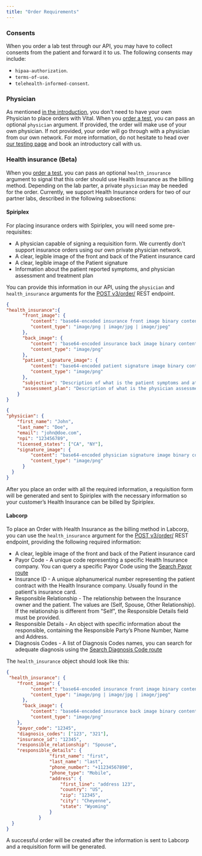 ```yaml
---
title: "Order Requirements"
---
```


### Consents

When you order a lab test through our API, you may have to collect consents from the patient and forward it to us. The following consents may include:
* `hipaa-authorization`.
* `terms-of-use`.
* `telehealth-informed-consent`.

### Physician

As mentioned [in the introduction](/lab/overview/introduction#features), you don't need to have your own Physician to place orders with Vital. When you [order a test](/lab/overview/quickstart#3-placing-an-order), you can pass an optional `physician` argument. If provided, the order will make use of your own physician. If not provided, your order will go through with a physician from our own network. For more information, do not hesitate to head over [our testing page](https://tryvital.io/labs) and book an introductory call with us.

### Health insurance (Beta)

When you [order a test](/lab/overview/quickstart#3-placing-an-order), you can pass an optional `health_insurance` argument to signal that this order should use Health Insurance as the billing method. 
Depending on the lab parter, a private `physician` may be needed for the order. 
Currently, we support Health Insurance orders for two of our partner labs, described in the following subsections:

#### Spiriplex

For placing insurance orders with Spiriplex, you will need some pre-requisites:

- A physician capable of signing a requisition form. We currently don't support insurance orders using our own private physician network.
- A clear, legible image of the front and back of the Patient insurance card
- A clear, legible image of the Patient signature
- Information about the patient reported symptoms, and physician assessment and treatment plan

You can provide this information in our API, using the `physician` and `health_insurance` arguments for the [POST v3/order/](/api-reference/lab-testing/create-order) REST endpoint.

```json Health Insurance
{
"health_insurance":{
      "front_image": {
         "content": "base64-encoded insurance front image binary content",
         "content_type": "image/png | image/jpg | image/jpeg"
      },
      "back_image": {
         "content": "base64-encoded insurance back image binary content",
         "content_type": "image/png"
      },
      "patient_signature_image": {
         "content": "base64-encoded patient signature image binary content",
         "content_type": "image/png"
      },
      "subjective": "Description of what is the patient symptoms and attempted treatments",
      "assessment_plan": "Description of what is the physician assessment and treament or testing plan"
    }
}
```

```json Physician
{
"physician": {
    "first_name": "John",
    "last_name": "Doe",
    "email": "john@doe.com",
    "npi": "123456789",
    "licensed_states": ["CA", "NY"],
    "signature_image": {
         "content": "base64-encoded physician signature image binary content",
         "content_type": "image/png"
      }
  }
}
```

After you place an order with all the required information, a requisition form will be generated and sent to Spiriplex
with the necessary information so your customer’s Health Insurance can be billed by Spiriplex.
#### Labcorp

To place an Order with Health Insurance as the billing method in Labcorp, you can use the `health_insurance` argument 
for the [POST v3/order/](/api-reference/lab-testing/create-order) REST endpoint, providing the following required information:

- A clear, legible image of the front and back of the Patient insurance card
- Payor Code - A unique code representing a specific Health Insurance company. You can query a specific Payor Code using the [Search Payor route](/api-reference/lab-testing-insurance/search-payor)
- Insurance ID - A unique alphanumerical number representing the patient contract with the Health Insurance company. Usually found in the patient's insurance card.
- Responsible Relationship - The relationship between the Insurance owner and the patient. The values are (Self, Spouse, Other Relationship). If the relationship is different from "Self", the Responsible Details field must be provided.
- Responsible Details - An object with specific information about the responsible, containing the Responsible Party’s Phone Number, Name and Address.
- Diagnosis Codes - A list of Diagnosis Codes names, you can search for adequate diagnosis using the [Search Diagnosis Code route](/api-reference/lab-testing-insurance/search-diagnosis)

The `health_insurance` object should look like this:

```json Health Insurance
{
 "health_insurance": {
    "front_image": {
         "content": "base64-encoded insurance front image binary content",
         "content_type": "image/png | image/jpg | image/jpeg"
      },
      "back_image": {
         "content": "base64-encoded insurance back image binary content",
         "content_type": "image/png"
    },
    "payor_code": "12345",
    "diagnosis_codes": ["123", "321"],
    "insurance_id": "12345",
    "responsible_relationship": "Spouse",
    "responsible_details": {
                "first_name": "first",
                "last_name": "last",
                "phone_number": "+11234567890",
                "phone_type": "Mobile",
                "address": {
                    "first_line": "address 123",
                    "country": "US",
                    "zip": "12345",
                    "city": "Cheyenne",
                    "state": "Wyoming"
                }
            }
  }
}
```

A successful order will be created after the information is sent to Labcorp and a requisition form will be generated.